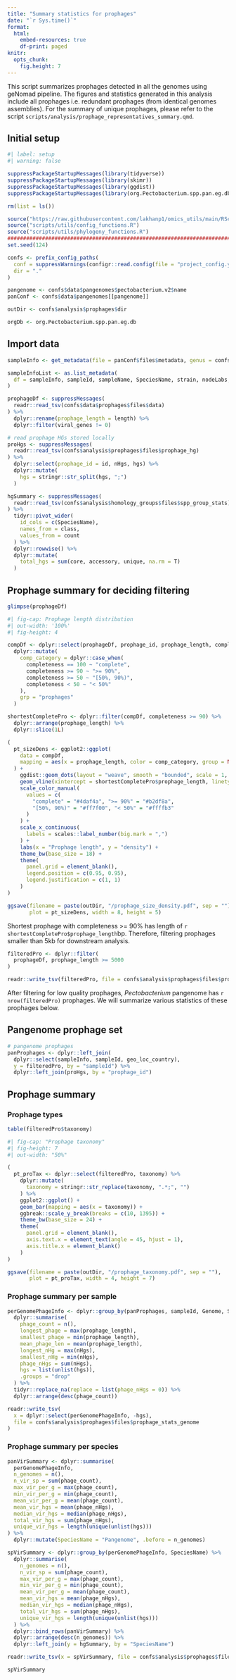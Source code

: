 ```yaml
---
title: "Summary statistics for prophages"
date: "`r Sys.time()`"
format: 
  html: 
    embed-resources: true
    df-print: paged
knitr: 
  opts_chunk:
    fig.height: 7
---
```


This script summarizes prophages detected in all the genomes using geNomad pipeline.
The figures and statistics generated in this analysis include all prophages i.e.
redundant prophages (from identical genomes assemblies). 
For the summary of unique prophages, please refer to the script
`scripts/analysis/prophage_representatives_summary.qmd`.

## Initial setup

```r
#| label: setup
#| warning: false

suppressPackageStartupMessages(library(tidyverse))
suppressPackageStartupMessages(library(skimr))
suppressPackageStartupMessages(library(ggdist))
suppressPackageStartupMessages(library(org.Pectobacterium.spp.pan.eg.db))

rm(list = ls())

source("https://raw.githubusercontent.com/lakhanp1/omics_utils/main/RScripts/utils.R")
source("scripts/utils/config_functions.R")
source("scripts/utils/phylogeny_functions.R")
################################################################################
set.seed(124)

confs <- prefix_config_paths(
  conf = suppressWarnings(configr::read.config(file = "project_config.yaml")),
  dir = "."
)

pangenome <- confs$data$pangenomes$pectobacterium.v2$name
panConf <- confs$data$pangenomes[[pangenome]]

outDir <- confs$analysis$prophages$dir

orgDb <- org.Pectobacterium.spp.pan.eg.db
```

## Import data

```r
sampleInfo <- get_metadata(file = panConf$files$metadata, genus = confs$genus)

sampleInfoList <- as.list_metadata(
  df = sampleInfo, sampleId, sampleName, SpeciesName, strain, nodeLabs, Genome
)

prophageDf <- suppressMessages(
  readr::read_tsv(confs$data$prophages$files$data)
) %>% 
  dplyr::rename(prophage_length = length) %>% 
  dplyr::filter(viral_genes != 0) 

# read prophage HGs stored locally
proHgs <- suppressMessages(
  readr::read_tsv(confs$analysis$prophages$files$prophage_hg)
) %>% 
  dplyr::select(prophage_id = id, nHgs, hgs) %>% 
  dplyr::mutate(
    hgs = stringr::str_split(hgs, ";")
  )

hgSummary <- suppressMessages(
  readr::read_tsv(confs$analysis$homology_groups$files$spp_group_stats)
) %>% 
  tidyr::pivot_wider(
    id_cols = c(SpeciesName),
    names_from = class,
    values_from = count
  ) %>% 
  dplyr::rowwise() %>% 
  dplyr::mutate(
    total_hgs = sum(core, accessory, unique, na.rm = T) 
  )

```

## Prophage summary for deciding filtering

```r
glimpse(prophageDf)
```

```r
#| fig-cap: Prophage length distribution
#| out-width: '100%'
#| fig-height: 4

compDf <- dplyr::select(prophageDf, prophage_id, prophage_length, completeness) %>% 
  dplyr::mutate(
    comp_category = dplyr::case_when(
      completeness == 100 ~ "complete",
      completeness >= 90 ~ ">= 90%",
      completeness >= 50 ~ "[50%, 90%)",
      completeness < 50 ~ "< 50%"
    ),
    grp = "prophages"
  )

shortestCompletePro <- dplyr::filter(compDf, completeness >= 90) %>% 
  dplyr::arrange(prophage_length) %>% 
  dplyr::slice(1L)

(
  pt_sizeDens <- ggplot2::ggplot(
    data = compDf,
    mapping = aes(x = prophage_length, color = comp_category, group = NA)
  ) +
    ggdist::geom_dots(layout = "weave", smooth = "bounded", scale = 1, shape = 19) +
    geom_vline(xintercept = shortestCompletePro$prophage_length, linetype = 2) +
    scale_color_manual(
      values = c(
        "complete" = "#4daf4a", ">= 90%" = "#b2df8a",
        "[50%, 90%)" = "#ff7f00", "< 50%" = "#ffffb3"
      )
    ) +
    scale_x_continuous(
      labels = scales::label_number(big.mark = ",")
    ) +
    labs(x = "Prophage length", y = "density") +
    theme_bw(base_size = 18) +
    theme(
      panel.grid = element_blank(),
      legend.position = c(0.95, 0.95),
      legend.justification = c(1, 1)
    )
)

ggsave(filename = paste(outDir, "/prophage_size_density.pdf", sep = ""),
       plot = pt_sizeDens, width = 8, height = 5)
```

Shortest prophage with completeness \>= 90% has length of `r shortestCompletePro$prophage_length`bp. Therefore, filtering prophages smaller than 5kb for downstream analysis.

```r
filteredPro <- dplyr::filter(
  prophageDf, prophage_length >= 5000
)

readr::write_tsv(filteredPro, file = confs$analysis$prophages$files$prophages_filtered)

```

After filtering for low quality prophages, *Pectobacterium* pangenome has `r nrow(filteredPro)` prophages. We will summarize various statistics of these prophages below.

## Pangenome prophage set

```r
# pangenome prophages
panProphages <- dplyr::left_join(
  dplyr::select(sampleInfo, sampleId, geo_loc_country), 
  y = filteredPro, by = "sampleId") %>% 
  dplyr::left_join(proHgs, by = "prophage_id")
```

## Prophage summary

### Prophage types

```r
table(filteredPro$taxonomy)
```

```r
#| fig-cap: "Prophage taxonomy"
#| fig-height: 7
#| out-width: "50%"

(
  pt_proTax <- dplyr::select(filteredPro, taxonomy) %>% 
    dplyr::mutate(
      taxonomy = stringr::str_replace(taxonomy, ".*;", "")
    ) %>% 
    ggplot2::ggplot() +
    geom_bar(mapping = aes(x = taxonomy)) +
    ggbreak::scale_y_break(breaks = c(10, 1395)) +
    theme_bw(base_size = 24) +
    theme(
      panel.grid = element_blank(),
      axis.text.x = element_text(angle = 45, hjust = 1),
      axis.title.x = element_blank()
    )
)

ggsave(filename = paste(outDir, "/prophage_taxonomy.pdf", sep = ""),
       plot = pt_proTax, width = 4, height = 7)
```

### Prophage summary per sample

```r
perGenomePhageInfo <- dplyr::group_by(panProphages, sampleId, Genome, SpeciesName) %>% 
  dplyr::summarise(
    phage_count = n(),
    longest_phage = max(prophage_length),
    smallest_phage = min(prophage_length),
    mean_phage_len = mean(prophage_length),
    longest_nHg = max(nHgs),
    smallest_nHg = min(nHgs),
    phage_nHgs = sum(nHgs),
    hgs = list(unlist(hgs)),
    .groups = "drop"
  ) %>% 
  tidyr::replace_na(replace = list(phage_nHgs = 0)) %>% 
  dplyr::arrange(desc(phage_count))

readr::write_tsv(
  x = dplyr::select(perGenomePhageInfo, -hgs),
  file = confs$analysis$prophages$files$prophage_stats_genome
)
```

### Prophage summary per species

```r
panVirSummary <- dplyr::summarise(
  perGenomePhageInfo,
  n_genomes = n(),
  n_vir_sp = sum(phage_count),
  max_vir_per_g = max(phage_count),
  min_vir_per_g = min(phage_count),
  mean_vir_per_g = mean(phage_count),
  mean_vir_hgs = mean(phage_nHgs),
  median_vir_hgs = median(phage_nHgs),
  total_vir_hgs = sum(phage_nHgs),
  unique_vir_hgs = length(unique(unlist(hgs)))
) %>% 
  dplyr::mutate(SpeciesName = "Pangenome", .before = n_genomes)

spVirSummary <- dplyr::group_by(perGenomePhageInfo, SpeciesName) %>% 
  dplyr::summarise(
    n_genomes = n(),
    n_vir_sp = sum(phage_count),
    max_vir_per_g = max(phage_count),
    min_vir_per_g = min(phage_count),
    mean_vir_per_g = mean(phage_count),
    mean_vir_hgs = mean(phage_nHgs),
    median_vir_hgs = median(phage_nHgs),
    total_vir_hgs = sum(phage_nHgs),
    unique_vir_hgs = length(unique(unlist(hgs)))
  ) %>%
  dplyr::bind_rows(panVirSummary) %>% 
  dplyr::arrange(desc(n_genomes)) %>% 
  dplyr::left_join(y = hgSummary, by = "SpeciesName")

readr::write_tsv(x = spVirSummary, file = confs$analysis$prophages$files$prophage_stats_species)

spVirSummary
```


